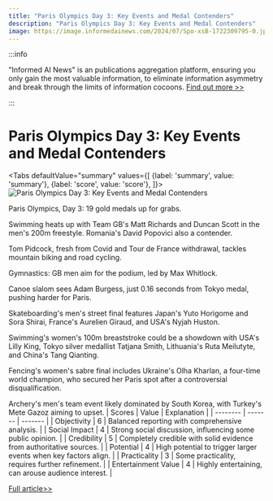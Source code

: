 ```yaml
---
title: "Paris Olympics Day 3: Key Events and Medal Contenders"
description: "Paris Olympics Day 3: Key Events and Medal Contenders"
image: https://image.informedainews.com/2024/07/Spo-xsB-1722309795-0.jpg
---
```



:::info

"Informed AI News" is an publications aggregation platform, ensuring you only gain the most valuable information, to eliminate information asymmetry and break through the limits of information cocoons.  [Find out more >>](/)

:::

# Paris Olympics Day 3: Key Events and Medal Contenders


<Tabs
	defaultValue="summary"
	values={[
	{label: 'summary', value: 'summary'},
	{label: 'score', value: 'score'},
]}>
<TabItem value="summary">
<img
  src="https://image.informedainews.com/2024/07/Spo-xsB-1722309795-0.jpg"
  alt="Paris Olympics Day 3: Key Events and Medal Contenders"
/>



Paris Olympics, Day 3: 19 gold medals up for grabs.

Swimming heats up with Team GB's Matt Richards and Duncan Scott in the men's 200m freestyle. Romania's David Popovici also a contender.

Tom Pidcock, fresh from Covid and Tour de France withdrawal, tackles mountain biking and road cycling.

Gymnastics: GB men aim for the podium, led by Max Whitlock.

Canoe slalom sees Adam Burgess, just 0.16 seconds from Tokyo medal, pushing harder for Paris.

Skateboarding's men's street final features Japan's Yuto Horigome and Sora Shirai, France's Aurelien Giraud, and USA's Nyjah Huston.

Swimming's women's 100m breaststroke could be a showdown with USA's Lilly King, Tokyo silver medallist Tatjana Smith, Lithuania's Ruta Meilutyte, and China's Tang Qianting.

Fencing's women's sabre final includes Ukraine's Olha Kharlan, a four-time world champion, who secured her Paris spot after a controversial disqualification.

Archery's men's team event likely dominated by South Korea, with Turkey's Mete Gazoz aiming to upset.
</TabItem>
<TabItem value="score">
	| Scores     | Value   | Explanation |
	| -------- | ------- | ------- |
	| Objectivity  | 6    | Balanced reporting with comprehensive analysis.    |
	| Social Impact | 4     | Strong social discussion, influencing some public opinion.    |
	| Credibility    | 5    | Completely credible with solid evidence from authoritative sources.    |
	| Potential    | 4    | High potential to trigger larger events when key factors align.    |
	| Practicality    | 3    | Some practicality, requires further refinement.    |
	| Entertainment Value    | 4    | Highly entertaining, can arouse audience interest.    |
</TabItem>
</Tabs>

[Full article>>](https://www.bbc.com/sport/articles/c1dmp9krz91o)
